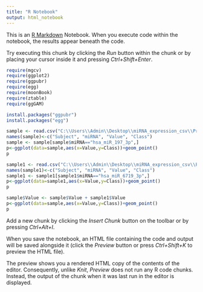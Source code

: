---
title: "R Notebook"
output: html_notebook
---

This is an [R Markdown](http://rmarkdown.rstudio.com) Notebook. When you execute code within the notebook, the results appear beneath the code. 

Try executing this chunk by clicking the *Run* button within the chunk or by placing your cursor inside it and pressing *Ctrl+Shift+Enter*. 

```{r}
require(mgcv)
require(ggplot2)
require(ggpubr)
require(egg)
require(moonBook)
require(ztable)
require(ggGAM)
```
```{r}
install.packages("ggpubr")
install.packages("egg")
```



```{r}
sample <- read.csv("C:\\Users\\Admin\\Desktop\\miRNA_expression_csv\\ProcessedDataset.csv")
names(sample)<-c("Subject", "miRNA", "Value", "Class")
sample <- sample[sample$miRNA=="hsa_miR_197_3p",]
p<-ggplot(data=sample,aes(x=Value,y=Class))+geom_point()
p
```

```{r}
sample1 <- read.csv("C:\\Users\\Admin\\Desktop\\miRNA_expression_csv\\ProcessedDataset.csv")
names(sample1)<-c("Subject", "miRNA", "Value", "Class")
sample1 <- sample1[sample1$miRNA=="hsa_miR_6719_3p",]
p<-ggplot(data=sample1,aes(x=Value,y=Class))+geom_point()
p
```


```{r}
sample$Value <- sample$Value + sample1$Value
p<-ggplot(data=sample,aes(x=Value,y=Class))+geom_point()
p
```


Add a new chunk by clicking the *Insert Chunk* button on the toolbar or by pressing *Ctrl+Alt+I*.

When you save the notebook, an HTML file containing the code and output will be saved alongside it (click the *Preview* button or press *Ctrl+Shift+K* to preview the HTML file).

The preview shows you a rendered HTML copy of the contents of the editor. Consequently, unlike *Knit*, *Preview* does not run any R code chunks. Instead, the output of the chunk when it was last run in the editor is displayed.
